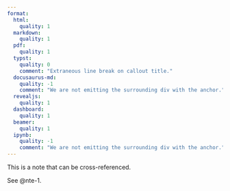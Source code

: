 ```yaml
---
format:
  html:
    quality: 1
  markdown:
    quality: 1
  pdf:
    quality: 1
  typst:
    quality: 0
    comment: "Extraneous line break on callout title."
  docusaurus-md:
    quality: -1
    comment: "We are not emitting the surrounding div with the anchor."
  revealjs:
    quality: 1
  dashboard:
    quality: 1
  beamer:
    quality: 1
  ipynb:
    quality: -1
    comment: "We are not emitting the surrounding div with the anchor."
---
```


::: {#nte-1 .callout-note}

This is a note that can be cross-referenced.

:::

See @nte-1.


